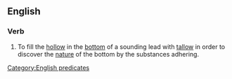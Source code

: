 ==English==

===Verb===
{{en-verb|head=[[arm]] the [[lead]]|arms the lead|arming the lead|armed the lead}}

# {{obsolete|nautical}} To fill the [[hollow]] in the [[bottom]] of a sounding lead with [[tallow]] in order to discover the [[nature]] of the bottom by the substances adhering.

[[Category:English predicates]]